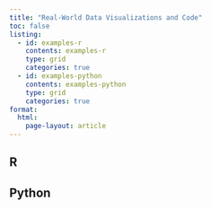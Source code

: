 ```yaml
---
title: "Real-World Data Visualizations and Code"
toc: false
listing:
  - id: examples-r
    contents: examples-r
    type: grid
    categories: true
  - id: examples-python
    contents: examples-python
    type: grid
    categories: true
format: 
  html:
    page-layout: article
---
```


## R

:::{#examples-r}
:::

## Python

:::{#examples-python}
:::

